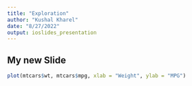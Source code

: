 ```yaml
---
title: "Exploration"
author: "Kushal Kharel"
date: "8/27/2022"
output: ioslides_presentation
---
```


## My new Slide

```r
plot(mtcars$wt, mtcars$mpg, xlab = "Weight", ylab = "MPG")
```
